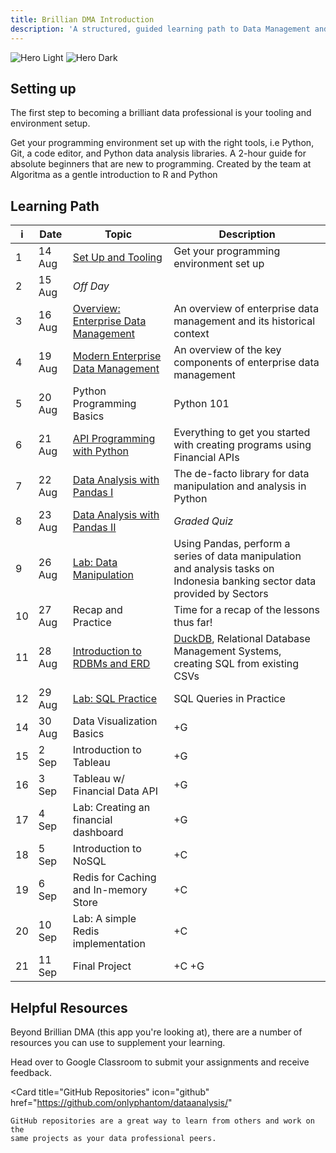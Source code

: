 ```yaml
---
title: Brillian DMA Introduction
description: 'A structured, guided learning path to Data Management and Analytics'
---
```


<img
  className="block dark:hidden"
  src="/images/hero-light.svg"
  alt="Hero Light"
/>
<img
  className="hidden dark:block"
  src="/images/hero-dark.svg"
  alt="Hero Dark"
/>

## Setting up

The first step to becoming a brilliant data professional is your tooling and environment setup.

<CardGroup cols={2}>
  <Card
    title="Programming Environment"
    icon="code"
    href="/quickstart"
  >
    Get your programming environment set up with the right tools, i.e 
    Python, Git, a code editor, and Python data analysis libraries.
  </Card>
    <Card
    title="R and Python Programming Starter"
    icon="book"
    href="https://github.com/teamalgoritma/starter-kit/"
  >
    A 2-hour guide for absolute beginners that are new to programming. Created 
    by the team at Algoritma as a gentle introduction to R and Python
  </Card>
</CardGroup>


## Learning Path
| i | Date | Topic | Description |
| ---- | ---- | ---- | ----------- |
| 1 | 14 Aug | [Set Up and Tooling](/quickstart) | Get your programming environment set up |
| 2 | 15 Aug |  _Off Day_ |
| 3 | 16 Aug | [Overview: Enterprise Data Management](/enterprise-data-management/historical) | An overview of enterprise data management and its historical context |
| 4 | 19 Aug | [Modern Enterprise Data Management](/enterprise-data-management/edm) | An overview of the key components of enterprise data management |
| 5 | 20 Aug | Python Programming Basics | Python 101 |
| 6 | 21 Aug | [API Programming with Python](/financial-data-analytics/api_programming_python) | Everything to get you started with creating programs using Financial APIs |
| 7 | 22 Aug | [Data Analysis with Pandas I](/financial-data-analytics/pandas) | The de-facto library for data manipulation and analysis in Python |
| 8 | 23 Aug | [Data Analysis with Pandas II](/financial-data-analytics/pandas) | _Graded Quiz_ |
| 9 | 26 Aug | [Lab: Data Manipulation](/financial-data-analytics/pandas) | Using Pandas, perform a series of data manipulation and analysis tasks on Indonesia banking sector data provided by Sectors |
| 10 | 27 Aug | Recap and Practice | Time for a recap of the lessons thus far! |
| 11 | 28 Aug | [Introduction to RDBMs and ERD](https://github.com/onlyphantom/dataanalysis/blob/master/4_SQL_Query.ipynb) | [DuckDB](https://shell.duckdb.org/), Relational Database Management Systems, creating SQL from existing CSVs |
| 12 | 29 Aug | [Lab: SQL Practice](/essentials/sql) | SQL Queries in Practice |
| 14 | 30 Aug | Data Visualization Basics | +G  |
| 15 | 2 Sep | Introduction to Tableau | +G |
| 16 | 3 Sep | Tableau w/ Financial Data API | +G |
| 17 | 4 Sep | Lab: Creating an financial dashboard | +G |
| 18 | 5 Sep | Introduction to NoSQL | +C |
| 19 | 6 Sep | Redis for Caching and In-memory Store | +C |
| 20 | 10 Sep | Lab: A simple Redis implementation | +C |
| 21 | 11 Sep | Final Project | +C +G |

## Helpful Resources

Beyond Brillian DMA (this app you're looking at), there are a number of resources you can use to supplement your learning.

<CardGroup cols={2}>
  <Card icon="graduation-cap" title="Google Classroom" href="https://classroom.google.com/c/NjgxMzk2ODU4ODc3?cjc=qeo3imy">
    Head over to Google Classroom to submit your assignments and receive feedback.    
</Card>

  <Card
    title="GitHub Repositories"
    icon="github"
    href="https://github.com/onlyphantom/dataanalysis/"
  >
    GitHub repositories are a great way to learn from others and work on the 
    same projects as your data professional peers.
  </Card>
</CardGroup>

